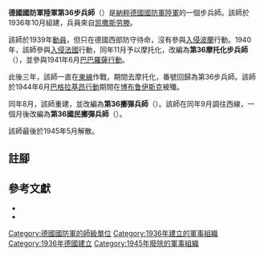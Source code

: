 {{Infobox military unit
|unit_name = 德國國防軍陸軍第36步兵師<br/>德國國防軍陸軍第36摩托化步兵師<br/>德國國防軍陸軍第36步兵師<br/>德國國防軍陸軍第36擲彈兵師<br/>德國國防軍陸軍第36國民擲彈兵師
|abbreviation =
|image= 36th Infanterie Division Logo.svg
|image_size = 200
|caption=
|dates = 1936年10月至1945年5月
|country = {{flag|Nazi Germany}}
|branch = [[納粹德國陸軍|陸軍]]
|type = [[步兵|步兵]]
|role =
|size = [[师_(军队)|師]]
}}

'''德國國防軍陸軍第36步兵師'''（{{lang-de|'''36. Infanterie-Division'''}}）是[[納粹德國|納粹德國]][[德國國防軍|國防軍]][[納粹德國陸軍|陸軍]]的一個步兵師。該師於1936年10月組建{{cfn|Mitcham|y=2007}}，兵員來自[[凯撒斯劳滕|凯撒斯劳滕]]。

該師於1939年[[動員|動員]]，但只在德國西部防守待命，沒有參與[[波蘭戰役|入侵波蘭]]行動。1940年，該師參與[[法國戰役|入侵法國]]行動，同年11月予以摩托化，改編為'''第36摩托化步兵師'''（{{lang-de|'''36. Infanterie-Division (mot.)'''}}），並參與1941年6月[[巴巴羅薩行動|巴巴羅薩行動]]。

此後三年，該師一直在[[苏德战争|東線]]作戰，期間去摩托化，番號回歸為第36步兵師。該師於1944年6月[[巴格拉基昂行動|巴格拉基昂行動]]期間在[[博布鲁伊斯克|博布鲁伊斯克]]被殲。

同年8月，該師重建，並改編為'''第36擲彈兵師'''（{{lang-de|'''36. Grenadier-Division'''}}）。該師在同年9月調往西線，一個月後改編為'''第36國民擲彈兵師'''（{{lang-de|'''36. Volksgrenadier-Division '''}}）。

該師最後於1945年5月解散。

== 註腳 ==
{{reflist}}

== 參考文獻 ==
* {{cite book |last=Mitcham| first=Samuel W.| title = German Order of Battle: Panzer, Panzer Grenadier, and Waffen Ss Divisions in World War II | publisher = Stackpole Books | year = 2007}}
* {{Cite book|last=Mitcham |first=Samuel W., Jr.|author-link=Samuel W. Mitcham|title=German Order of Battle, Volume One: 1st – 290th Infantry Divisions in WWII|year=2007|publisher=Stackpole Books|location=PA; United States of America|isbn=978-0-8117-3416-5|ref={{sfnRef|Mitcham|y=2007}}}}

{{mil-stub}}
{{德國國防軍陸軍的步兵師}}
[[Category:德國國防軍的師級單位|Category:德國國防軍的師級單位]]
[[Category:1936年建立的軍事組織|Category:1936年建立的軍事組織]]
[[Category:1936年德國建立|Category:1936年德國建立]]
[[Category:1945年廢除的軍事組織|Category:1945年廢除的軍事組織]]